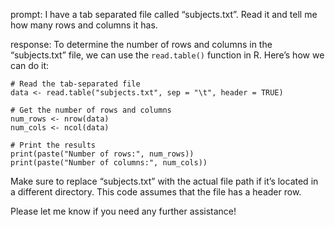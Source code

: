 prompt:
I have a tab separated file called "subjects.txt". Read it and tell me how many rows and columns it has. 

response:
To determine the number of rows and columns in the "subjects.txt" file, we can use the `read.table()` function in R. Here's how we can do it:

```
# Read the tab-separated file
data <- read.table("subjects.txt", sep = "\t", header = TRUE)

# Get the number of rows and columns
num_rows <- nrow(data)
num_cols <- ncol(data)

# Print the results
print(paste("Number of rows:", num_rows))
print(paste("Number of columns:", num_cols))
```

Make sure to replace "subjects.txt" with the actual file path if it's located in a different directory. This code assumes that the file has a header row.

Please let me know if you need any further assistance!
